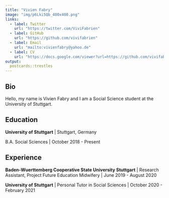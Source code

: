 ---
title: "Vivien Fabry"
image: "img/p6Lki5Qb_400x400.png"
links:
  - label: Twitter
    url: "https://twitter.com/ViviFabrien"
  - label: GitHub
    url: "https://github.com/vivifabrien"
  - label: Email
    url: "mailto:vivienfabry@yahoo.de"
  - label: CV
    url: "https://docs.google.com/viewer?url=https://github.com/vivifabrien/home-station/raw/master/cv/CV-Vivien-Fabry.pdf"
output:
  postcards::trestles
---
 
## Bio

Hello, my name is Vivien Fabry and I am a Social Science student at the University of Stuttgart.

## Education

**University of Stuttgart** | Stuttgart, Germany

B.A. Social Sciences | October 2018 - Present


## Experience

**Baden-Wuerttemberg Cooperative State University Stuttgart** | Research Assistant, Project Future Education Midwifery | June 2019 - August 2020

**University of Stuttgart** | Personal Tutor in Social Sciences | October 2020 - February 2021

